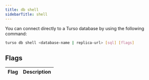 ```yaml
---
title: db shell
sidebarTitle: shell
---
```


You can connect directly to a Turso database by using the following command:

```bash
turso db shell <database-name | replica-url> [sql] [flags]
```

## Flags

| Flag | Description |
| ---- | ----------- |

##

